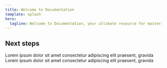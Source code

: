 ```yaml
---
title: Welcome to Documentation
template: splash
hero:
  tagline: Welcome to Documentation, your ultimate resource for mastering project management and business analytics.
---
```



## Next steps

<CardGrid >
  <Card title='<a href="/pm-ba/pm/knowledge-areas/who-is-pm-scrum-master">PMs knowledge base</a>' icon="document">
    Lorem ipsum dolor sit amet consectetur adipiscing elit praesent, gravida
    </Card>
	<Card title='<a href="/pm-ba/ba/knowledge-areas/stakeholder-analysis">BAs knowledge base</a>' icon="document">
    Lorem ipsum dolor sit amet consectetur adipiscing elit praesent, gravida
	</Card>
</CardGrid>
